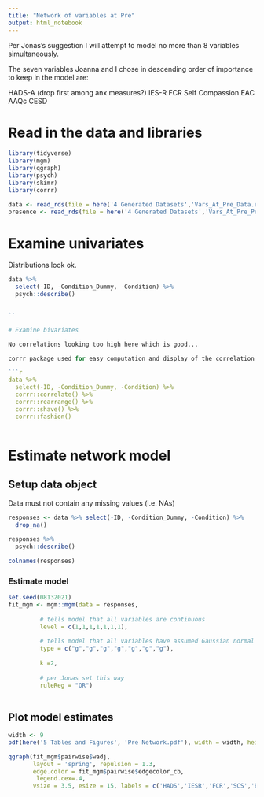 ```yaml
---
title: "Network of variables at Pre"
output: html_notebook
---
```

Per Jonas's suggestion I will attempt to model no more than 8 variables simultaneously.

The seven variables Joanna and I chose in descending order of importance to keep in the model are:

HADS-A (drop first among anx measures?)
IES-R
FCR
Self Compassion
EAC
AAQc
CESD

# Read in the data and libraries

```r
library(tidyverse)
library(mgm)
library(qgraph)
library(psych)
library(skimr)  
library(corrr)

``` 

```r
data <- read_rds(file = here('4 Generated Datasets','Vars_At_Pre_Data.rds'))
presence <- read_rds(file = here('4 Generated Datasets','Vars_At_Pre_Presence.rds'))

```

# Examine univariates

Distributions look ok.

```r
data %>%  
  select(-ID, -Condition_Dummy, -Condition) %>%
  psych::describe()
  

``

# Examine bivariates

No correlations looking too high here which is good...

corrr package used for easy computation and display of the correlation matrix

```r

data %>%
  select(-ID, -Condition_Dummy, -Condition) %>%
  corrr::correlate() %>%
  corrr::rearrange() %>%
  corrr::shave() %>%
  corrr::fashion()
  
```

# Estimate network model

## Setup data object

Data must not contain any missing values (i.e. NAs)


```r

responses <- data %>% select(-ID, -Condition_Dummy, -Condition) %>%
  drop_na()

responses %>%
  psych::describe()

colnames(responses)

```

### Estimate model


```r

set.seed(08132021)
fit_mgm <- mgm::mgm(data = responses, 
         
         # tells model that all variables are continuous
         level = c(1,1,1,1,1,1,1), 
         
         # tells model that all variables have assumed Gaussian normal distribution
         type = c("g","g","g","g","g","g","g"), 
         
         k =2,
         
         # per Jonas set this way
         ruleReg = "OR")
         

```

## Plot model estimates
```r

width <- 9
pdf(here('5 Tables and Figures', 'Pre Network.pdf'), width = width, height = width*.6)

qgraph(fit_mgm$pairwise$wadj, 
       layout = 'spring', repulsion = 1.3,
       edge.color = fit_mgm$pairwise$edgecolor_cb, 
        legend.cex=.4, 
       vsize = 3.5, esize = 15, labels = c('HADS','IESR','FCR','SCS','EAC','AAQc','CESD'))

```
